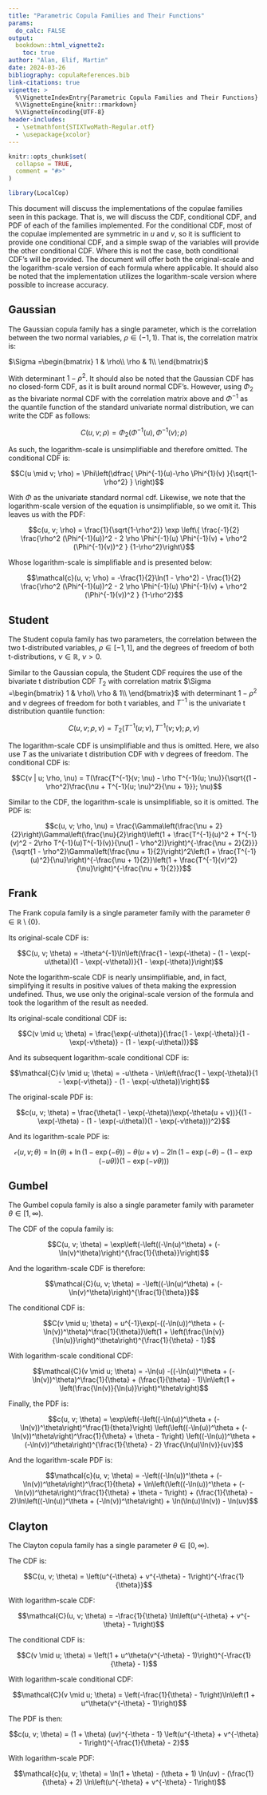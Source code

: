 ```yaml
---
title: "Parametric Copula Families and Their Functions"
params:
  do_calc: FALSE
output:
  bookdown::html_vignette2:
    toc: true
author: "Alan, Elif, Martin"
date: 2024-03-26
bibliography: copulaReferences.bib
link-citations: true
vignette: >
  %\VignetteIndexEntry{Parametric Copula Families and Their Functions}
  %\VignetteEngine{knitr::rmarkdown}
  %\VignetteEncoding{UTF-8}
header-includes:
  - \setmathfont{STIXTwoMath-Regular.otf}
  - \usepackage{xcolor}
---
```


```r
knitr::opts_chunk$set(
  collapse = TRUE,
  comment = "#>"
)
```

```r
library(LocalCop)
```


This document will discuss the implementations of the copulae families seen in this package. That is, we will discuss the CDF, conditional CDF, and PDF of each of the families implemented. For the conditional CDF, most of the copulae implemented are symmetric in $u$ and $v$, so it is sufficient to provide one conditional CDF, and a simple swap of the variables will provide the other conditional CDF. Where this is not the case, both conditional CDF's will be provided. The document will offer both the original-scale and the logarithm-scale version of each formula where applicable. It should also be noted that the implementation utilizes the logarithm-scale version where possible to increase accuracy.

## Gaussian

The Gaussian copula family has a single parameter, which is the correlation between the two normal variables, $\rho \in (-1, 1)$. That is, the correlation matrix is:

$\Sigma =\begin{bmatrix}
1 & \rho\\
\rho & 1\\
\end{bmatrix}$

With determinant $1 - \rho^2$. It should also be noted that the Gaussian CDF has no closed-form CDF, as it is built around normal CDF's. However, using $\Phi_2$ as the bivariate normal CDF with the correlation matrix above and $\Phi^{-1}$ as the quantile function of the standard univariate normal distribution, we can write the CDF as follows:

$$C(u, v; \rho) = \Phi_2 ( \Phi^{-1}(u), \Phi^{-1}(v) ; \rho)$$

As such, the logarithm-scale is unsimplifiable and therefore omitted. The conditional CDF is:

$$C(u \mid v; \rho) = \Phi\left(\dfrac{ \Phi^{-1}(u)-\rho \Phi^{1}(v) }{\sqrt{1-\rho^2} } \right)$$

With $\Phi$ as the univariate standard normal cdf. Likewise, we note that the logarithm-scale version of the equation is unsimplifiable, so we omit it. This leaves us with the PDF:

$$c(u, v; \rho) = \frac{1}{\sqrt{1-\rho^2}} \exp \left\{ \frac{-1}{2} \frac{\rho^2  (\Phi^{-1}(u))^2 - 2 \rho \Phi^{-1}(u) \Phi^{-1}(v) + \rho^2 (\Phi^{-1}(v))^2 } {1-\rho^2}\right\}$$

Whose logarithm-scale is simplifiable and is presented below:

$$\mathcal{c}(u, v; \rho) = -\frac{1}{2}\ln(1 - \rho^2) - \frac{1}{2} \frac{\rho^2  (\Phi^{-1}(u))^2 - 2 \rho \Phi^{-1}(u) \Phi^{-1}(v) + \rho^2 (\Phi^{-1}(v))^2 } {1-\rho^2}$$


## Student

The Student copula family has two parameters, the correlation between the two t-distributed variables, $\rho \in [-1, 1]$, and the degrees of freedom of both t-distributions, $\nu \in \mathbb{R}$, $\nu > 0$.

Similar to the Gaussian copula, the Student CDF requires the use of the bivariate t distribution CDF $T_2$ with correlation matrix $\Sigma =\begin{bmatrix}
1 & \rho\\
\rho & 1\\
\end{bmatrix}$ with determinant $1 - \rho^2$ and $\nu$ degrees of freedom for both t variables, and $T^{-1}$ is the univariate t distribution quantile function:

$$C(u, v; \rho, \nu) = T_2(T^{-1}(u; \nu), T^{-1}(v; \nu); \rho, \nu)$$

The logarithm-scale CDF is unsimplifiable and thus is omitted. Here, we also use $T$ as the univariate t distribution CDF with $\nu$ degrees of freedom. The conditional CDF is:

$$C(v | u; \rho, \nu) = T(\frac{T^{-1}(v; \nu) - \rho T^{-1}(u; \nu)}{\sqrt{(1 - \rho^2)\frac{\nu + T^{-1}(u; \nu)^2}{\nu + 1}}}; \nu)$$

Similar to the CDF, the logarithm-scale is unsimplifiable, so it is omitted. The PDF is:

$$c(u, v; \rho, \nu) = \frac{\Gamma\left(\frac{\nu + 2}{2}\right)\Gamma\left(\frac{\nu}{2}\right)\left(1 + \frac{T^{-1}(u)^2 + T^{-1}(v)^2 - 2\rho T^{-1}(u)T^{-1}(v)}{\nu(1 - \rho^2)}\right)^{-\frac{\nu + 2}{2}}}{\sqrt{1 - \rho^2}\Gamma\left(\frac{\nu + 1}{2}\right)^2\left(1 + \frac{T^{-1}(u)^2}{\nu}\right)^{-\frac{\nu + 1}{2}}\left(1 + \frac{T^{-1}(v)^2}{\nu}\right)^{-\frac{\nu + 1}{2}}}$$

## Frank

The Frank copula family is a single parameter family with the parameter $\theta \in \mathbb{R} \setminus \{0\}$. 

Its original-scale CDF is:

$$C(u, v; \theta) = -\theta^{-1}\ln\left(\frac{1 - \exp(-\theta) - (1 - \exp(-u\theta))(1 - \exp(-v\theta))}{1 - \exp(-\theta)}\right)$$

Note the logarithm-scale CDF is nearly unsimplifiable, and, in fact, simplifying it results in positive values of theta making the expression undefined. Thus, we use only the original-scale version of the formula and took the logarithm of the result as needed.

Its original-scale conditional CDF is:

$$C(v \mid u; \theta) = \frac{\exp(-u\theta)}{\frac{1 - \exp(-\theta)}{1 - \exp(-v\theta)} - (1 - \exp(-u\theta))}$$

And its subsequent logarithm-scale conditional CDF is:

$$\mathcal{C}(v \mid u; \theta) = -u\theta - \ln\left(\frac{1 - \exp(-\theta)}{1 - \exp(-v\theta)} - (1 - \exp(-u\theta))\right)$$

The original-scale PDF is:

$$c(u, v; \theta) = \frac{\theta(1 - \exp(-\theta))\exp(-\theta(u + v))}{(1 - \exp(-\theta) - (1 - \exp(-u\theta))(1 - \exp(-v\theta)))^2}$$

And its logarithm-scale PDF is:

$$\mathcal{c}(u, v; \theta) = \ln(\theta) + \ln(1 - \exp(-\theta)) - \theta(u + v) - 2\ln(1 - \exp(-\theta) - (1 - \exp(-u\theta))(1 - \exp(-v\theta)))$$


## Gumbel

The Gumbel copula family is also a single parameter family with parameter $\theta \in [1, \infty)$.

The CDF of the copula family is:

$$C(u, v; \theta) = \exp\left(-\left((-\ln(u)^\theta) + (-\ln(v)^\theta)\right)^{\frac{1}{\theta}}\right)$$

And the logarithm-scale CDF is therefore:

$$\mathcal{C}(u, v; \theta) = -\left((-\ln(u)^\theta) + (-\ln(v)^\theta)\right)^{\frac{1}{\theta}}$$

The conditional CDF is:

$$C(v \mid u; \theta) = u^{-1}\exp(-((-\ln(u))^\theta + (-\ln(v))^\theta)^\frac{1}{\theta})\left(1 + \left(\frac{\ln(v)}{\ln(u)}\right)^\theta\right)^{\frac{1}{\theta} - 1}$$

With logarithm-scale conditional CDF:

$$\mathcal{C}(v \mid u; \theta) = -\ln(u) -((-\ln(u))^\theta + (-\ln(v))^\theta)^\frac{1}{\theta} + (\frac{1}{\theta} - 1)\ln\left(1 + \left(\frac{\ln(v)}{\ln(u)}\right)^\theta\right)$$

Finally, the PDF is:

$$c(u, v; \theta) = \exp\left(-\left((-\ln(u))^\theta + (-\ln(v))^\theta\right)^\frac{1}{theta}\right) \left(\left((-\ln(u))^\theta + (-\ln(v))^\theta\right)^\frac{1}{\theta} + \theta - 1\right) \left((-\ln(u))^\theta + (-\ln(v))^\theta\right)^{\frac{1}{\theta} - 2} \frac{\ln(u)\ln(v)}{uv}$$

And the logarithm-scale PDF is:

$$\mathcal{c}(u, v; \theta) = -\left((-\ln(u))^\theta + (-\ln(v))^\theta\right)^\frac{1}{theta} + \ln\left(\left((-\ln(u))^\theta + (-\ln(v))^\theta\right)^\frac{1}{\theta} + \theta - 1\right) + (\frac{1}{\theta} - 2)\ln\left((-\ln(u))^\theta + (-\ln(v))^\theta\right) + \ln(\ln(u)\ln(v)) - \ln(uv)$$


## Clayton

The Clayton copula family has a single parameter $\theta \in [0, \infty)$.

The CDF is:

$$C(u, v; \theta) = \left(u^{-\theta} + v^{-\theta} - 1\right)^{-\frac{1}{\theta}}$$

With logarithm-scale CDF:

$$\mathcal{C}(u, v; \theta) = -\frac{1}{\theta} \ln\left(u^{-\theta} + v^{-\theta} - 1\right)$$

The conditional CDF is:

$$C(v \mid u; \theta) = \left(1 + u^\theta(v^{-\theta} - 1)\right)^{-\frac{1}{\theta} - 1}$$

With logarithm-scale conditional CDF:

$$\mathcal{C}(v \mid u; \theta) = \left(-\frac{1}{\theta} - 1\right)\ln\left(1 + u^\theta(v^{-\theta} - 1)\right)$$

The PDF is then:

$$c(u, v; \theta) = (1 + \theta) (uv)^{-\theta - 1} \left(u^{-\theta} + v^{-\theta} - 1\right)^{-\frac{1}{\theta} - 2}$$

With logarithm-scale PDF:

$$\mathcal{c}(u, v; \theta) = \ln(1 + \theta) - (\theta + 1) \ln(uv) - (\frac{1}{\theta} + 2) \ln\left(u^{-\theta} + v^{-\theta} - 1\right)$$